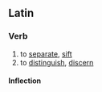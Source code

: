 ==Latin==

===Verb===
{{la-verb|cerno|cernō|cernere|cernere|crevi|crēvī|cretum|crētum}}

# to [[separate]], [[sift]]
# to [[distinguish]], [[discern]]

====Inflection====
{{la-inflec-3rd|cern|crēv|crēt}}